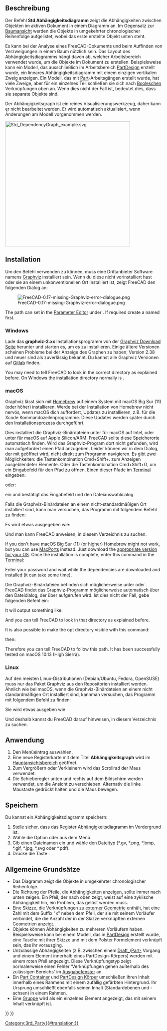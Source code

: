 <languages/>

{{Docnav/de
|[[Std_SceneInspector/de|Szeneninspektor]]
|[[Std_ExportDependencyGraph/de|AbhängigkeitsdiagrammExportieren]]
|[[Std_Tools_Menu/de|Std Menü Werkzeuge]]
|IconL=Std_SceneInspector.svg
|IconR=
|IconC=Freecad.svg
}}

{{GuiCommand/de
|Name=Std DependencyGraph
|Name/de=Std Abhängigkeitsdiagramm
|MenuLocation=Werkzeuge → Abhängigkeitsdiagramm...
|Workbenches=Alle
|SeeAlso=[[Std_ExportDependencyGraph/de|Std AbhängigkeitsdiagrammExportieren]]
}}

<span id="Description"></span>
== Beschreibung ==

Der Befehl '''Std Abhängigkeitsdiagramm''' zeigt die Abhängigkeiten zwischen Objekten im aktiven Dokument in einem Diagramm an. Im Gegensatz zur [[Tree_view/de|Baumansicht]] werden die Objekte in umgekehrter chronologischer Reihenfolge aufgelistet, wobei das erste erstellte Objekt unten steht.

Es kann bei der Analyse eines FreeCAD-Dokuments und beim Auffinden von Verzweigungen in einem Baum nützlich sein. Das Layout des Abhängigkeitsdiagramms hängt davon ab, welcher Arbeitsbereich verwendet wurde, um die Objekte im Dokument zu erstellen. Beispielsweise kann ein Modell, das ausschließlich im Arbeitsbereich [[PartDesign_Workbench/de|PartDesign]] erstellt wurde, ein lineares Abhängigkeitsdiagramm mit einem einzigen vertikalen Zweig anzeigen. Ein Modell, das mit [[Part_Workbench/de|Part]]-Arbeitsgängen erstellt wurde, hat viele Zweige, aber für ein einzelnes Teil schließen sie sich nach [[Part_Boolean/de|Booleschen]] Verknüpfungen oben an. Wenn dies nicht der Fall ist, bedeutet dies, dass sie separate Objekte sind.

Der Abhängigkeitsgraph ist ein reines Visualisierungswerkzeug, daher kann er nicht bearbeitet werden. Er wird automatisch aktualisiert, wenn Änderungen am Modell vorgenommen werden.

[[Image:Std_DependencyGraph_example.svg|400px]]
{{Caption|Beispiel eines Abhängigkeitsgraphen mit einem PartDesign-Körper auf der linken Seite und einem in der Arbeitsumgebung Part erzeugten Objekt auf der rechten Seite}}

==Installation== 

Um den Befehl verwenden zu können, muss eine Drittanbieter Software namens [https://graphviz.org/ Graphviz] installiert sein. Wenn du diese nicht vorinstalliert hast oder sie an einem unkonventionellen Ort installiert ist, zeigt FreeCAD den folgenden Dialog an:

[[File:FreeCAD-0.17-missing-Graphviz-error-dialogue.png]]

The path can set in the [[Std_DlgParameter|Parameter Editor]] under {{MenuCommand|BaseApp → Preferences → Paths}}. If required create a {{Value|New String Item}} named {{Value|Graphviz}} first.

===Windows=== 

<div class="mw-translate-fuzzy">
Lade das '''graphviz-2.xx''' Installationsprogramm von der [https://graphviz.org/download/#windows Graphviz Download Seite] herunter und starten es, um es zu installieren. Einige ältere Versionen scheinen Probleme bei der Anzeige des Graphen zu haben; Version 2.38 und neuer sind als zuverlässig bekannt. Du kannst alle Graphviz Versionen auf [https://gitlab.com/graphviz/graphviz/-/releases Gitlab] finden.
</div>

You may need to tell FreeCAD to look in the correct directory as explained before. On Windows the installation directory normally is {{FileName|C:\Program Files\Graphviz\bin}}. 

===macOS=== 

Graphviz lässt sich mit [https://brew.sh/ Homebrew] auf einem System mit macOS Big Sur (11) (oder höher) installieren.
Werde bei der Installation von Homebrew nicht nervös, wenn macOS dich auffordert, Updates zu installieren, z.B. für die Xcode Kommandozeilenprogramme. Diese Updates werden später durch den Installationsprozess durchgeführt.

{{Code|lang=text|code=
brew install graphviz
}}

Dies installiert die Graphviz-Binärdateien unter {{FileName|/usr/local/bin}} für macOS auf Intel, oder unter {{FileName|/opt/homebrew}} für macOS auf Apple Silicon/ARM. FreeCAD sollte diese Speicherorte automatisch finden. Wird das Graphviz-Program dort nicht gefunden, wird man aufgefordert einen Pfad anzugeben. Leider können wir in dem Dialog, der mit {{MenuCommand|Tools → Dependency graph...}} geöffnet wird, nicht direkt zum Programm navigieren. Es gibt zwei Möglichkeiten: die Tastenkombination Cmd+Shift+. zum Anzeigen ausgeblendeter Elemente. Oder die Tastenkombination Cmd+Shift+G, um ein Eingabefeld für den Pfad zu öffnen. Einen dieser Pfade im [https://de.wikipedia.org/wiki/Terminal_(Apple) Terminal] eingeben:

{{Code|lang=text|code=
/usr/local/bin
}}

oder:

{{Code|lang=text|code=
/opt/homebrew/bin
}}

ein und bestätigt das Eingabefeld und den Dateiauswahldialog.

Falls die Graphviz-Binärdateien an einem nicht-standardmäßigen Ort installiert sind, kann man versuchen, das Programm mit folgendem Befehl zu finden:

{{Code|lang=text|code=
type dot
}}

Es wird etwas ausgegeben wie: 

{{Code|lang=text|code=
dot is /usr/local/bin/dot
}}

Und man kann FreeCAD anweisen, in diesem Verzeichnis zu suchen.

If you don't have macOS Big Sur (11) (or higher) Homebrew might not work, but you can use [https://www.macports.org/index.php MacPorts] instead. Just download the [https://www.macports.org/install.php appropriate version for your OS]. Once the installation is complete, enter this command in the [https://en.wikipedia.org/wiki/Terminal_(macOS) Terminal]:

{{Code|lang=text|code=
sudo port install graphviz
}}

Enter your password and wait while the dependencies are downloaded and installed (it can take some time).

Die Graphviz-Binärdateien befinden sich möglicherweise unter {{FileName|/usr/local/bin}} oder {{FileName|/opt/local/bin/dot}}. FreeCAD findet das Graphviz-Programm möglicherweise automatisch über den Dateidialog, der über {{MenuCommand|Werkzeuge →  Abhängigkeitsdiagramm}} aufgerufen wird. Ist dies nicht der Fall, gebe folgenden Befehl ein:

{{Code|lang=text|code=
type dot
}}

It will output something like:

{{Code|lang=text|code=
dot is /opt/local/bin/dot
}}

And you can tell FreeCAD to look in that directory as explained before.

It is also possible to make the opt directory visible with this command:

{{Code|lang=text|code=
defaults write com.apple.finder AppleShowAllFiles YES;
}}

then:

{{Code|lang=text|code=
killall Finder /System/Library/CoreServices/Finder.app;
}}

Therefore you can tell FreeCAD to follow this path. It has been successfully tested on macOS 10.13 (High Sierra).

===Linux=== 

Auf den meisten Linux-Distributionen (Debian/Ubuntu, Fedora, OpenSUSE) muss nur das Paket Graphviz aus den Repositorien installiert werden. Ähnlich wie bei macOS, wenn die Graphviz-Binärdateien an einem nicht standardmäßigen Ort installiert sind, kannman versuchen, das Programm mit folgendem Befehl zu finden:

{{Code|lang=text|code=
type dot
}}

Sie wird etwas ausgeben wie 

{{Code|lang=text|code=
dot is /usr/local/bin/dot
}}

Und deshalb kannst du FreeCAD darauf hinweisen, in diesem Verzeichnis zu suchen.

<span id="Usage"></span>
==Anwendung== 

# Den Menüeintrag {{MenuCommand|Werkzeuge →  [[Image:Std_DependencyGraph.svg|16px]] Abhängigkeitsgraph...}} auswählen.
# Eine neue Registerkarte mit dem Titel '''Abhängigkeitsgraph''' wird im [[Main_view_area/de|Hauptansichtsbereich]] geöffnet.
# Zum Vergrößern oder Verkleinern wird das Scrollrad der Maus verwendet.
# Die Schieberegler unten und rechts auf dem Bildschirm werden verwendet, um die Ansicht zu verschieben. Alternativ die linke Maustaste gedrückt halten und die Maus bewegen.

<span id="Save"></span>
==Speichern== 

Du kannst ein Abhängigkeitsdiagramm speichern:
# Stelle sicher, dass das Register Abhängigkeitsdiagramm im Vordergrund ist.
# Wähle die Option {{MenuCommand|Datei → [[Std_Save/de|Speichern]]}} oder {{MenuCommand|Datei  → [[Std_SaveAs/de|Speichern als]]}} aus dem Menü.
# Gib einen Dateinamen ein und wähle den Dateityp (*.gv, *.png, *.bmp, *.gif, *.jpg, *.svg oder *.pdf).
# Drücke die Taste {{Button|Save}}.

<span id="General_principles"></span>
==Allgemeine Grundsätze==

* Das Diagramm zeigt die Objekte in umgekehrter chronologischer Reihenfolge.
* Die Richtung der Pfeile, die Abhängigkeiten anzeigen, sollte immer nach unten zeigen. Ein Pfeil, der nach oben zeigt, weist auf eine zyklische Abhängigkeit hin, ein Problem, das gelöst werden muss.
* Eine Skizze, die Verknüpfungen zu [[Sketcher_External/de|externer Geometrie]] enthält, hat eine Zahl mit dem Suffix "x" neben dem Pfeil, der sie mit seinem Vorläufer verbindet, die die Anzahl der in der Skizze verknüpften externen Geometrien anzeigt.
* Objekte können Abhängigkeiten zu mehreren Vorläufern haben. Beispielsweise kann bei einem Modell, das in [[PartDesign_Workbench/de|PartDesign]] erstellt wurde, eine Tasche mit ihrer Skizze und mit dem Polster Formelement verknüpft sein, das ihr vorausging.
* Unzulässige Abhängigkeiten (z.B. zwischen einem [[Draft_Workbench/de|Draft_]]/[[Part_Workbench/de|Part-]] Vorgang und einem Element innerhalb eines PartDesign-Körpers) werden mit einem roten Pfeil angezeigt. Diese Verknüpfungstyp zeigt normalerweise einen Fehler 'Verknüpfungen gehen außerhalb des zulässigen Bereichs' im [[Report_view/de|Ausgabefenster]] an.
* Ein [[Std_Part/de|Part Container]] und [[PartDesign_Body/de|PartDesign Körper]] umschließen ihren Inhalt innerhalb eines Rahmens mit einem zufällig gefärbten Hintergrund. Ihr Ursprung umschließt ebenfalls seinen Inhalt (Standardebenen und -achsen) in einem Rahmen.
* Eine [[Std_Group/de|Gruppe]] wird als ein einzelnes Element angezeigt, das mit seinem Inhalt verknüpft ist.


{{Docnav/de
|[[Std_SceneInspector/de|Szeneninspektor]]
|[[Std_ExportDependencyGraph/de|AbhängigkeitsdiagrammExportieren]]
|[[Std_Tools_Menu/de|Std Menü Werkzeuge]]
|IconL=Std_SceneInspector.svg
|IconR=
|IconC=Freecad.svg
}}

{{Std_Base_navi{{#translation:}}}}
{{Userdocnavi{{#translation:}}}}
[[Category:3rd_Party{{#translation:}}]]
